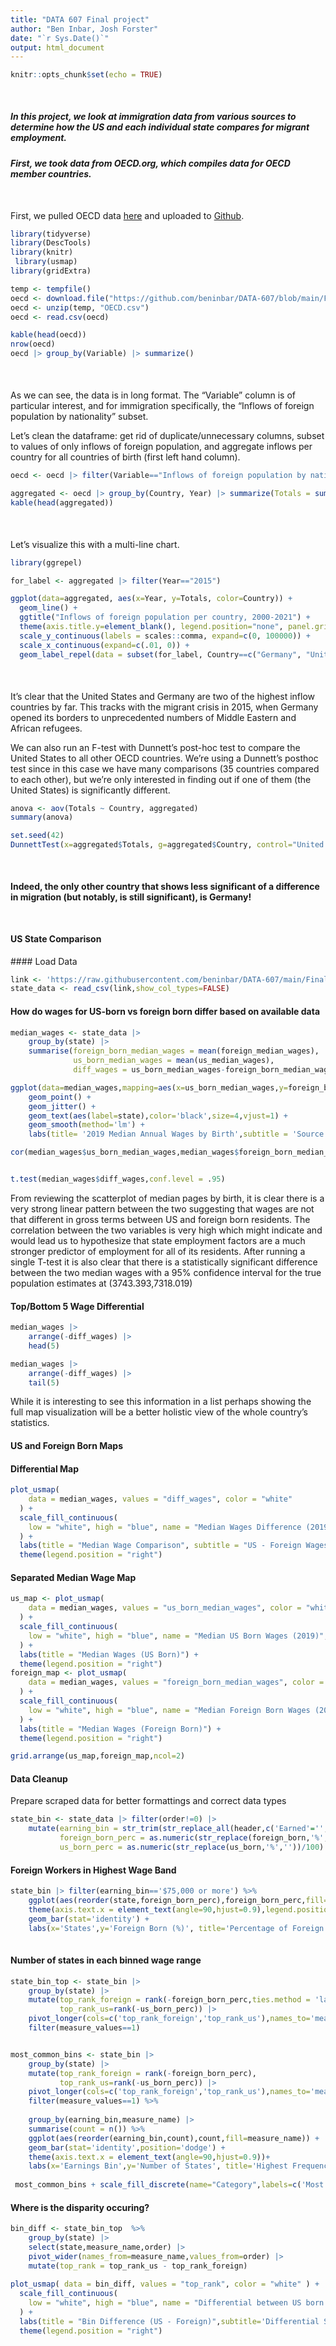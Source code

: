 ---
title: "DATA 607 Final project"
author: "Ben Inbar, Josh Forster"
date: "`r Sys.Date()`"
output: html_document
---

```{r setup, include=FALSE}
knitr::opts_chunk$set(echo = TRUE)
```

<div style="margin-top:50px;">
##### In this project, we look at immigration data from various sources to determine how the US and each individual state compares for migrant employment.
##### First, we took data from OECD.org, which compiles data for OECD member countries.

<div style="margin-top:50px;">
First, we pulled OECD data [here](https://stats.oecd.org/Index.aspx?DataSetCode=MIG) and uploaded to [Github](https://github.com/beninbar/DATA-607/blob/main/Final%20project/OECD.zip).

```{r warning=FALSE, message=FALSE}
library(tidyverse)
library(DescTools)
library(knitr)
 library(usmap)
library(gridExtra)

temp <- tempfile()
oecd <- download.file("https://github.com/beninbar/DATA-607/blob/main/Final%20project/data/OECD.zip?raw=TRUE", temp, mode = "wb")
oecd <- unzip(temp, "OECD.csv")
oecd <- read.csv(oecd)

kable(head(oecd))
nrow(oecd)
oecd |> group_by(Variable) |> summarize()
```
<div style="margin-top:50px;">
As we can see, the data is in long format. The "Variable" column is of particular interest, and for immigration specifically, the "Inflows of foreign population by nationality" subset.

Let's clean the dataframe: get rid of duplicate/unnecessary columns, subset to values of only inflows of foreign population, and aggregate inflows per country for all countries of birth (first left hand column).
```{r warning=FALSE, message=FALSE}
oecd <- oecd |> filter(Variable=="Inflows of foreign population by nationality") |> select(Country, Year, Value)

aggregated <- oecd |> group_by(Country, Year) |> summarize(Totals = sum(Value))
kable(head(aggregated))
```

<div style="margin-top:50px;">
Let's visualize this with a multi-line chart.
```{r}
library(ggrepel)

for_label <- aggregated |> filter(Year=="2015")

ggplot(data=aggregated, aes(x=Year, y=Totals, color=Country)) +
  geom_line() +
  ggtitle("Inflows of foreign population per country, 2000-2021") +
  theme(axis.title.y=element_blank(), legend.position="none", panel.grid.minor = element_blank()) +
  scale_y_continuous(labels = scales::comma, expand=c(0, 100000)) +
  scale_x_continuous(expand=c(.01, 0)) + 
  geom_label_repel(data = subset(for_label, Country==c("Germany", "United States")), aes(label=Country), nudge_x=2, nudge_y=400000,     segment.color=NA)
```

<div style="margin-top:50px;">
It's clear that the United States and Germany are two of the highest inflow countries by far. This tracks with the migrant crisis in 2015, when Germany opened its borders to unprecedented numbers of Middle Eastern and African refugees.

We can also run an F-test with Dunnett's post-hoc test to compare the United States to all other OECD countries. We're using a Dunnett's posthoc test since in this case we have many comparisons (35 countries compared to each other), but we're only interested in finding out if one of them (the United States) is significantly different.
```{r}
anova <- aov(Totals ~ Country, aggregated)
summary(anova)

set.seed(42)
DunnettTest(x=aggregated$Totals, g=aggregated$Country, control="United States")
```

<div style="margin-top:50px;">
#### Indeed, the only other country that shows less significant of a difference in migration (but notably, is still significant), is Germany!
<div style="margin-top:50px;">
  
#### US State Comparison
  
  #### Load Data
```{r load_data}
link <- 'https://raw.githubusercontent.com/beninbar/DATA-607/main/Final%20project/data/state_immigration_stats.csv'
state_data <- read_csv(link,show_col_types=FALSE)
```

#### How do wages for US-born vs foreign born differ based on available data

```{r}
median_wages <- state_data |>
    group_by(state) |>
    summarise(foreign_born_median_wages = mean(foreign_median_wages),
              us_born_median_wages = mean(us_median_wages),
              diff_wages = us_born_median_wages-foreign_born_median_wages)

ggplot(data=median_wages,mapping=aes(x=us_born_median_wages,y=foreign_born_median_wages))+
    geom_point() +
    geom_jitter() +
    geom_text(aes(label=state),color='black',size=4,vjust=1) +
    geom_smooth(method='lm') +
    labs(title= '2019 Median Annual Wages by Birth',subtitle = 'Source: Migration Policy Institute via American Community Survey')

cor(median_wages$us_born_median_wages,median_wages$foreign_born_median_wages)


t.test(median_wages$diff_wages,conf.level = .95)
```

From reviewing the scatterplot of median pages by birth, it is clear there is a very strong linear pattern between the two suggesting that wages are not that different in gross terms between US and foreign born residents. The correlation between the two variables is very high which might indicate and would lead us to hypothesize that state employment factors are a much stronger predictor of employment for all of its residents. After running a single T-test it is also clear that there is a statistically significant difference between the two median wages with a 95% confidence interval for the true population estimates at (3743.393,7318.019)

#### Top/Bottom 5 Wage Differential

```{r}
median_wages |>
    arrange(-diff_wages) |>
    head(5)

median_wages |>
    arrange(-diff_wages) |>
    tail(5)
```
While it is interesting to see this information in a list perhaps showing the full map visualization will be a better holistic view of the whole country's statistics.

#### US and Foreign Born Maps



#### Differential Map

```{r}
plot_usmap(
    data = median_wages, values = "diff_wages", color = "white"
  ) + 
  scale_fill_continuous(
    low = "white", high = "blue", name = "Median Wages Difference (2019)", label = scales::comma
  ) + 
  labs(title = "Median Wage Comparison", subtitle = "US - Foreign Wages.") +
  theme(legend.position = "right")
```

#### Separated Median Wage Map

```{r}
us_map <- plot_usmap(
    data = median_wages, values = "us_born_median_wages", color = "white"
  ) + 
  scale_fill_continuous(
    low = "white", high = "blue", name = "Median US Born Wages (2019)", label = scales::comma
  ) + 
  labs(title = "Median Wages (US Born)") +
  theme(legend.position = "right")
foreign_map <- plot_usmap(
    data = median_wages, values = "foreign_born_median_wages", color = "white"
  ) + 
  scale_fill_continuous(
    low = "white", high = "blue", name = "Median Foreign Born Wages (2019)", label = scales::comma
  ) + 
  labs(title = "Median Wages (Foreign Born)") +
  theme(legend.position = "right")

grid.arrange(us_map,foreign_map,ncol=2)
```

#### Data Cleanup
Prepare scraped data for better formattings and correct data types
```{r}
state_bin <- state_data |> filter(order!=0) |>
    mutate(earning_bin = str_trim(str_replace_all(header,c('Earned'='', ', or incurred a loss'=''))),
           foreign_born_perc = as.numeric(str_replace(foreign_born,'%',''))/100,
           us_born_perc = as.numeric(str_replace(us_born,'%',''))/100)
```


#### Foreign Workers in Highest Wage Band

```{r}
state_bin |> filter(earning_bin=='$75,000 or more') %>%
    ggplot(aes(reorder(state,foreign_born_perc),foreign_born_perc,fill='blue')) +
    theme(axis.text.x = element_text(angle=90,hjust=0.9),legend.position = 'none')+ 
    geom_bar(stat='identity') +
    labs(x='States',y='Foreign Born (%)', title='Percentage of Foreign Born making $75,000+')
    
```

#### Number of states in each binned wage range

```{r}
state_bin_top <- state_bin |> 
    group_by(state) |> 
    mutate(top_rank_foreign = rank(-foreign_born_perc,ties.method = 'last'),
           top_rank_us=rank(-us_born_perc)) |> 
    pivot_longer(cols=c('top_rank_foreign','top_rank_us'),names_to='measure_name',values_to='measure_values') |>
    filter(measure_values==1)    


most_common_bins <- state_bin |> 
    group_by(state) |> 
    mutate(top_rank_foreign = rank(-foreign_born_perc),
           top_rank_us=rank(-us_born_perc)) |> 
    pivot_longer(cols=c('top_rank_foreign','top_rank_us'),names_to='measure_name',values_to='measure_values') |>
    filter(measure_values==1) %>%
    
    group_by(earning_bin,measure_name) |>
    summarise(count = n()) %>%
    ggplot(aes(reorder(earning_bin,count),count,fill=measure_name)) +
    geom_bar(stat='identity',position='dodge') +
    theme(axis.text.x = element_text(angle=90,hjust=0.9))+
    labs(x='Earnings Bin',y='Number of States', title='Highest Frequency Wage Bins')
 
 most_common_bins + scale_fill_discrete(name="Category",labels=c('Most Common Foreign Born','Most Common US Born'))
```


#### Where is the disparity occuring?

```{r}


bin_diff <- state_bin_top  %>%
    group_by(state) |> 
    select(state,measure_name,order) |>
    pivot_wider(names_from=measure_name,values_from=order) |>
    mutate(top_rank = top_rank_us - top_rank_foreign)
    
plot_usmap( data = bin_diff, values = "top_rank", color = "white" ) + 
  scale_fill_continuous(
    low = "white", high = "blue", name = "Differential between US born versus foreign born wages", label = scales::comma
  ) + 
  labs(title = "Bin Difference (US - Foreign)",subtitle='Differential Strength (positive values:US>Foreign; negative: Foreign>US)') +
  theme(legend.position = "right")

```

